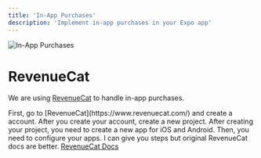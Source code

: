 ```yaml
---
title: 'In-App Purchases'
description: 'Implement in-app purchases in your Expo app'
---
```


<Frame>
    <img src="/images/iap.png" alt="In-App Purchases" className="w-full h-full rounded-xl" />
</Frame>

# RevenueCat

We are using [RevenueCat](https://www.revenuecat.com/) to handle in-app purchases.

<Steps>
    <Step>
        First, go to [RevenueCat](https://www.revenuecat.com/) and create a account.
    </Step>
    <Step>
        After you create your account, create a new project.
    </Step>
    <Step>
        After creating your project, you need to create a new app for iOS and Android.
    </Step>
    <Step>
        Then, you need to configure your apps.
    </Step>
    <Step>
        <Warning>
            I can give you steps but original RevenueCat docs are better.
        </Warning>
        <a href="https://docs.revenuecat.com/docs/ios-quickstart">RevenueCat Docs</a>
    </Step>
</Steps>
